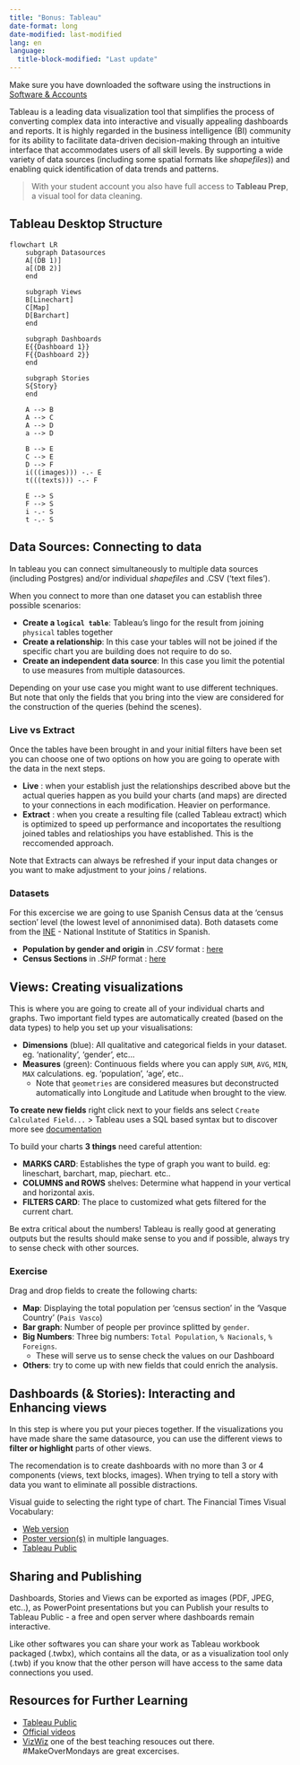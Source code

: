 ```yaml
---
title: "Bonus: Tableau"
date-format: long
date-modified: last-modified
lang: en
language: 
  title-block-modified: "Last update"
---
```


::: {.callout}
Make sure you have downloaded the software using the instructions in [Software & Accounts](../chapter_0/installation.qmd)
:::

Tableau is a leading data visualization tool that simplifies the process of converting complex data into interactive and visually appealing dashboards and reports. It is highly regarded in the business intelligence (BI) community for its ability to facilitate data-driven decision-making through an intuitive interface that accommodates users of all skill levels. By supporting a wide variety of data sources (including some spatial formats like _shapefiles_)) and enabling quick identification of data trends and patterns.

>With your student account you also have full access to **Tableau Prep**, a visual tool for data cleaning.

## Tableau Desktop Structure
```mermaid
flowchart LR
    subgraph Datasources
    A[(DB 1)]
    a[(DB 2)]
    end 

    subgraph Views
    B[Linechart]
    C[Map]
    D[Barchart]
    end

    subgraph Dashboards
    E{{Dashboard 1}}
    F{{Dashboard 2}}
    end 

    subgraph Stories
    S{Story}
    end 

    A --> B
    A --> C
    A --> D
    a --> D

    B --> E
    C --> E
    D --> F
    i(((images))) -.- E
    t(((texts))) -.- F 

    E --> S
    F --> S
    i -.- S
    t -.- S
```

## Data Sources: Connecting to data

In tableau you can connect simultaneously to multiple data sources (including Postgres) and/or individual _shapefiles_ and .CSV ('text files'). 

When you connect to more than one dataset you can establish three possible scenarios:

- **Create a `logical table`**: Tableau's lingo for the result from joining `physical` tables together
- **Create a relationship**: In this case your tables will not be joined if the specific chart you are building does not require to do so.
- **Create an independent data source**: In this case you limit the potential to use measures from multiple datasources.

Depending on your use case you might want to use different techniques. But note that only the fields that you bring into the view are considered for the construction of the queries (behind the scenes).

### Live vs Extract

Once the tables have been brought in and your initial filters have been set you can choose one of two options on how you are going to operate with the data in the next steps. 

- **Live** : when your establish just the relationships described above but the actual queries happen as you build your charts (and maps) are directed to your connections in each modification. Heavier on performance.
- **Extract** : when you create a resulting file (called Tableau extract) which is optimized to speed up performance and incoportates the resultiong joined tables and relatioships you have established. This is the reccomended approach. 

Note that Extracts can always be refreshed if your input data changes or you want to make adjustment to your joins / relations. 

:::{.callout-important}
### Datasets 

For this excercise we are going to use Spanish Census data at the 'census section' level (the lowest level of annonimised data). Both datasets come from the [INE](https://www.ine.es/) - National Institute of Statitics in Spanish. 

- **Population by gender and origin** in _.CSV_ format : [here](https://ine.es/buscar/searchResults.do?Menu_botonBuscador=&searchType=DEF_SEARCH&startat=0&L=0&searchString=poblacion%20seccion%20censal)
- **Census Sections** in _.SHP_ format : [here](https://www.ine.es/ss/Satellite?L=es_ES&c=Page&cid=1259952026632&p=1259952026632&pagename=ProductosYServicios/PYSLayout)
:::

## Views: Creating visualizations

This is where you are going to create all of your individual charts and graphs. Two important field types are automatically created (based on the data types) to help you set up your visualisations:

- **Dimensions** (blue): All qualitative and categorical fields in your dataset. eg. 'nationality', 'gender', etc...
- **Measures** (green): Continuous fields where you can apply `SUM`, `AVG`, `MIN`, `MAX` calculations. eg. 'population', 'age', etc..
  - Note that `geometries` are considered measures but deconstructed automatically into Longitude and Latitude when brought to the view. 

**To create new fields** right click next to your fields ans select `Create Calculated Field...`
> Tableau uses a SQL based syntax but to discover more see [documentation](https://help.tableau.com/current/pro/desktop/en-us/functions_operators.htm)

To build your charts **3 things** need careful attention:

- **MARKS CARD**: Establishes the type of graph you want to build. eg: lineschart, barchart, map, piechart. etc..
- **COLUMNS and ROWS** shelves: Determine what happend in your vertical and horizontal axis.
- **FILTERS CARD**: The place to customized what gets filtered for the current chart. 

::: {.callout-warning}
Be extra critical about the numbers!
Tableau is really good at generating outputs but the results should make sense to you and if possible, always try to sense check with other sources. 
:::

::: {.callout-important}
### Exercise
Drag and drop fields to create the following charts:

- **Map**: Displaying the total population per 'census section' in the 'Vasque Country' (`Pais Vasco`)
- **Bar graph**: Number of people per province splitted by `gender`.
- **Big Numbers**: Three big numbers: `Total Population`, `% Nacionals`, `% Foreigns`. 
  - These will serve us to sense check the values on our Dashboard
- **Others**: try to come up with new fields that could enrich the analysis. 
:::

## Dashboards (& Stories): Interacting and Enhancing views

In this step is where you put your pieces together. 
If the visualizations you have made share the same datasource, you can use the different views to **filter or highlight** parts of other views.

The recomendation is to create dashboards with no more than 3 or 4 components (views, text blocks, images). When trying to tell a story with data you want to eliminate all possible distractions.

:::{.callout-tip}
Visual guide to selecting the right type of chart.
The Financial Times Visual Vocabulary:

 - [Web version](https://ft-interactive.github.io/visual-vocabulary/)
 - [Poster version(s)](https://github.com/Financial-Times/chart-doctor/tree/main/visual-vocabulary) in multiple languages.
 - [Tableau Public](https://public.tableau.com/app/profile/andy.kriebel/viz/VisualVocabulary/VisualVocabulary)

:::

## Sharing and Publishing

Dashboards, Stories and Views can be exported as images (PDF, JPEG, etc..), as PowerPoint presentations but you can Publish your results to Tableau Public - a free and open server where dashboards remain interactive. 

Like other softwares you can share your work as Tableau workbook packaged (.twbx), which contains all the data, or as a visualization tool only (.twb) if you know that the other person will have access to the same data connections you used. 

## Resources for Further Learning

- [Tableau Public](https://public.tableau.com/app/discover)
- [Official videos](https://www.tableau.com/learn/training)
- [VizWiz](https://www.vizwiz.com/) one of the best teaching resouces out there. #MakeOverMondays are great excercises.
